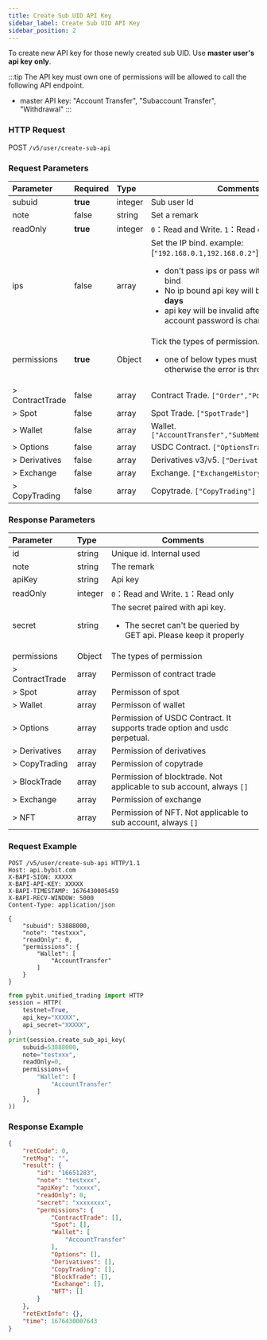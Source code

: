 ```yaml
---
title: Create Sub UID API Key
sidebar_label: Create Sub UID API Key
sidebar_position: 2
---
```

To create new API key for those newly created sub UID. Use **master user's api key** **only**.

:::tip
The API key must own one of permissions will be allowed to call the following API endpoint.
* master API key: "Account Transfer", "Subaccount Transfer", "Withdrawal"
:::

### HTTP Request
POST `/v5/user/create-sub-api`

### Request Parameters
| Parameter | Required | Type | Comments|
|:----- |:-------|:-----|------ |
|subuid |<b>true</b> |integer |Sub user Id|
|note |false |string |Set a remark |
|readOnly |<b>true</b> |integer |`0`：Read and Write. `1`：Read only |
|ips |false |array |Set the IP bind. example: [`"192.168.0.1,192.168.0.2"`]<b>note:</b><ul><li>don't pass ips or pass with ["`*`"] means no bind</li><li>No ip bound api key will be <b>invalid after 90 days</b></li><li>api key will be invalid after <b>7 days</b> once the account password is changed</li></ul>|
|permissions |<b>true</b> |Object |Tick the types of permission.<ul><li> one of below types must be passed, otherwise the error is thrown</li></ul>|
|> ContractTrade |false |array |Contract Trade. `["Order","Position"]` |
|> Spot |false |array |Spot Trade. `["SpotTrade"]` |
|> Wallet |false |array |Wallet. `["AccountTransfer","SubMemberTransferList"]` |
|> Options |false |array |USDC Contract. `["OptionsTrade"]`|
|> Derivatives |false |array |Derivatives v3/v5. `["DerivativesTrade"]` |
|> Exchange |false |array |Exchange. `["ExchangeHistory"]` |
|> CopyTrading |false |array |Copytrade. `["CopyTrading"]`|

### Response Parameters
| Parameter | Type | Comments|
|:----- |:-----|----- |
|id |string |Unique id. Internal used |
|note |string |The remark|
|apiKey |string |Api key |
|readOnly |integer |`0`：Read and Write. `1`：Read only |
|secret |string |The secret paired with api key.<ul><li>The secret can't be queried by GET api. Please keep it properly</li> </ul>|
|permissions |Object |The types of permission |
|> ContractTrade |array |Permisson of contract trade |
|> Spot |array |Permisson of spot |
|> Wallet |array |Permisson of wallet |
|> Options |array |Permission of USDC Contract. It supports trade option and usdc perpetual. |
|> Derivatives |array |Permission of derivatives |
|> CopyTrading |array |Permission of copytrade |
|> BlockTrade |array |Permission of blocktrade. Not applicable to sub account, always `[]` |
|> Exchange |array |Permission of exchange |
|> NFT |array |Permission of NFT. Not applicable to sub account, always `[]` |

### Request Example

<Tabs groupId="programming-languages">
<TabItem value="http" label="HTTP">

```http
POST /v5/user/create-sub-api HTTP/1.1
Host: api.bybit.com
X-BAPI-SIGN: XXXXX
X-BAPI-API-KEY: XXXXX
X-BAPI-TIMESTAMP: 1676430005459
X-BAPI-RECV-WINDOW: 5000
Content-Type: application/json

{
    "subuid": 53888000,
    "note": "testxxx",
    "readOnly": 0,
    "permissions": {
        "Wallet": [
            "AccountTransfer"
        ]
    }
}
```

</TabItem>
<TabItem value="python" label="Python">

```python
from pybit.unified_trading import HTTP
session = HTTP(
    testnet=True,
    api_key="XXXXX",
    api_secret="XXXXX",
)
print(session.create_sub_api_key(
    subuid=53888000,
    note="testxxx",
    readOnly=0,
    permissions={
        "Wallet": [
            "AccountTransfer"
        ]
    },
))
```

</TabItem>
</Tabs>

### Response Example

```json
{
    "retCode": 0,
    "retMsg": "",
    "result": {
        "id": "16651283",
        "note": "testxxx",
        "apiKey": "xxxxx",
        "readOnly": 0,
        "secret": "xxxxxxxx",
        "permissions": {
            "ContractTrade": [],
            "Spot": [],
            "Wallet": [
                "AccountTransfer"
            ],
            "Options": [],
            "Derivatives": [],
            "CopyTrading": [],
            "BlockTrade": [],
            "Exchange": [],
            "NFT": []
        }
    },
    "retExtInfo": {},
    "time": 1676430007643
}
```
